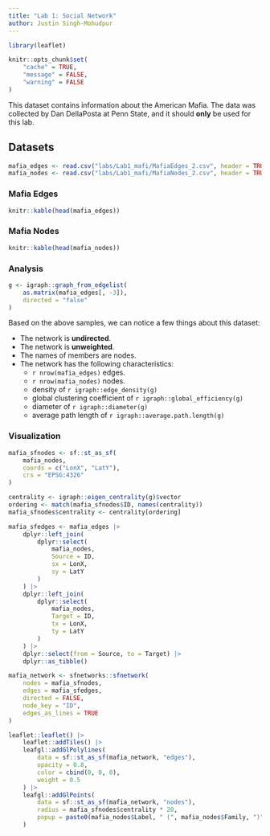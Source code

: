 ```yaml
---
title: "Lab 1: Social Network"
author: Justin Singh-Mohudpur
---
```


```r
library(leaflet)

knitr::opts_chunk$set(
    "cache" = TRUE,
    "message" = FALSE,
    "warning" = FALSE
)
```

This dataset contains information about the American Mafia.
The data was collected by Dan DellaPosta at Penn State,
and it should **only** be used for this lab.

## Datasets
```r
mafia_edges <- read.csv("labs/Lab1_mafi/MafiaEdges_2.csv", header = TRUE)
mafia_nodes <- read.csv("labs/Lab1_mafi/MafiaNodes_2.csv", header = TRUE)
```

### Mafia Edges
```r
knitr::kable(head(mafia_edges))
```

### Mafia Nodes
```r
knitr::kable(head(mafia_nodes))
```

### Analysis
```r
g <- igraph::graph_from_edgelist(
    as.matrix(mafia_edges[, -3]),
    directed = "false"
)
```

Based on the above samples, we can notice a few things about this dataset:

- The network is **undirected**.
- The network is **unweighted**.
- The names of members are nodes.
- The network has the following characteristics:
    - `r nrow(mafia_edges)` edges.
    - `r nrow(mafia_nodes)` nodes.
    - density of `r igraph::edge_density(g)`
    - global clustering coefficient of `r igraph::global_efficiency(g)`
    - diameter of `r igraph::diameter(g)`
    - average path length of `r igraph::average.path.length(g)`

### Visualization
```r
mafia_sfnodes <- sf::st_as_sf(
    mafia_nodes,
    coords = c("LonX", "LatY"),
    crs = "EPSG:4326"
)

centrality <- igraph::eigen_centrality(g)$vector
ordering <- match(mafia_sfnodes$ID, names(centrality))
mafia_sfnodes$centrality <- centrality[ordering]

mafia_sfedges <- mafia_edges |>
    dplyr::left_join(
        dplyr::select(
            mafia_nodes,
            Source = ID,
            sx = LonX,
            sy = LatY
        )
    ) |>
    dplyr::left_join(
        dplyr::select(
            mafia_nodes,
            Target = ID,
            tx = LonX,
            ty = LatY
        )
    ) |>
    dplyr::select(from = Source, to = Target) |>
    dplyr::as_tibble()

mafia_network <- sfnetworks::sfnetwork(
    nodes = mafia_sfnodes,
    edges = mafia_sfedges,
    directed = FALSE,
    node_key = "ID",
    edges_as_lines = TRUE
)
```

```r
leaflet::leaflet() |>
    leaflet::addTiles() |>
    leafgl::addGlPolylines(
        data = sf::st_as_sf(mafia_network, "edges"),
        opacity = 0.8,
        color = cbind(0, 0, 0),
        weight = 0.5
    ) |>
    leafgl::addGlPoints(
        data = sf::st_as_sf(mafia_network, "nodes"),
        radius = mafia_sfnodes$centrality * 20,
        popup = paste0(mafia_nodes$Label, " (", mafia_nodes$Family, ")")
    )
```